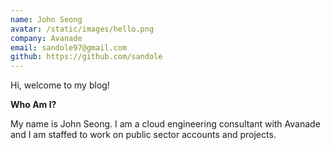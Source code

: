 ```yaml
---
name: John Seong
avatar: /static/images/hello.png
company: Avanade
email: sandole97@gmail.com
github: https://github.com/sandole
---
```


Hi, welcome to my blog!

**Who Am I?**

My name is John Seong. I am a cloud engineering consultant with Avanade and I am staffed to work on public sector accounts and projects.